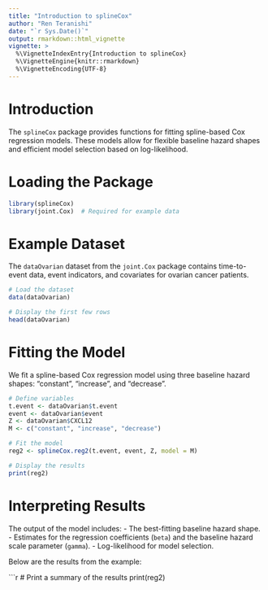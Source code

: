 ```yaml
---
title: "Introduction to splineCox"
author: "Ren Teranishi"
date: "`r Sys.Date()`"
output: rmarkdown::html_vignette
vignette: >
  %\VignetteIndexEntry{Introduction to splineCox}
  %\VignetteEngine{knitr::rmarkdown}
  %\VignetteEncoding{UTF-8}
---
```


# Introduction

The `splineCox` package provides functions for fitting spline-based Cox regression models.
These models allow for flexible baseline hazard shapes and efficient model selection
based on log-likelihood.

# Loading the Package

```r
library(splineCox)
library(joint.Cox)  # Required for example data
```

# Example Dataset

The `dataOvarian` dataset from the `joint.Cox` package contains time-to-event data, event indicators, 
and covariates for ovarian cancer patients.

```r
# Load the dataset
data(dataOvarian)

# Display the first few rows
head(dataOvarian)
```

# Fitting the Model

We fit a spline-based Cox regression model using three baseline hazard shapes: "constant", "increase", and "decrease".

```r
# Define variables
t.event <- dataOvarian$t.event
event <- dataOvarian$event
Z <- dataOvarian$CXCL12
M <- c("constant", "increase", "decrease")

# Fit the model
reg2 <- splineCox.reg2(t.event, event, Z, model = M)

# Display the results
print(reg2)
```

# Interpreting Results

The output of the model includes:
- The best-fitting baseline hazard shape.
- Estimates for the regression coefficients (`beta`) and the baseline hazard scale parameter (`gamma`).
- Log-likelihood for model selection.

Below are the results from the example:

```r
# Print a summary of the results
print(reg2)
